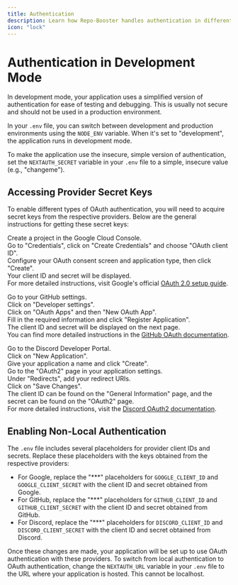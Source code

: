 ```yaml
---
title: Authentication
description: Learn how Repo-Booster handles authentication in different development modes and with various providers.
icon: "lock"
---
```


# Authentication in Development Mode

In development mode, your application uses a simplified version of authentication for ease of testing and debugging. This is usually not secure and should not be used in a production environment.

In your `.env` file, you can switch between development and production environments using the `NODE_ENV` variable. When it's set to "development", the application runs in development mode.

To make the application use the insecure, simple version of authentication, set the `NEXTAUTH_SECRET` variable in your `.env` file to a simple, insecure value (e.g., "changeme").

## Accessing Provider Secret Keys

To enable different types of OAuth authentication, you will need to acquire secret keys from the respective providers. Below are the general instructions for getting these secret keys:

<Tabs>
  <Tab title="Google">

Create a project in the Google Cloud Console.  
Go to "Credentials", click on "Create Credentials" and choose "OAuth client ID".  
Configure your OAuth consent screen and application type, then click "Create".  
Your client ID and secret will be displayed.  
For more detailed instructions, visit Google's official [OAuth 2.0 setup guide](https://developers.google.com/identity/protocols/oauth2).

  </Tab>

  <Tab title="GitHub">

Go to your GitHub settings.  
Click on "Developer settings".  
Click on "OAuth Apps" and then "New OAuth App".  
Fill in the required information and click "Register Application".  
The client ID and secret will be displayed on the next page.  
You can find more detailed instructions in the [GitHub OAuth documentation](https://docs.github.com/en/developers/apps/building-oauth-apps).

  </Tab>

  <Tab title="Discord">

Go to the Discord Developer Portal.  
Click on "New Application".  
Give your application a name and click "Create".  
Go to the "OAuth2" page in your application settings.  
Under "Redirects", add your redirect URIs.  
Click on "Save Changes".  
The client ID can be found on the "General Information" page, and the secret can be found on the "OAuth2" page.  
For more detailed instructions, visit the [Discord OAuth2 documentation](https://discord.com/developers/docs/topics/oauth2).

  </Tab>
</Tabs>

## Enabling Non-Local Authentication

The `.env` file includes several placeholders for provider client IDs and secrets. Replace these placeholders with the keys obtained from the respective providers:

- For Google, replace the "\*\*\*" placeholders for `GOOGLE_CLIENT_ID` and `GOOGLE_CLIENT_SECRET` with the client ID and secret obtained from Google.
- For GitHub, replace the "\*\*\*" placeholders for `GITHUB_CLIENT_ID` and `GITHUB_CLIENT_SECRET` with the client ID and secret obtained from GitHub.
- For Discord, replace the "\*\*\*" placeholders for `DISCORD_CLIENT_ID` and `DISCORD_CLIENT_SECRET` with the client ID and secret obtained from Discord.

Once these changes are made, your application will be set up to use OAuth authentication with these providers. To switch from local authentication to OAuth authentication, change the `NEXTAUTH_URL` variable in your `.env` file to the URL where your application is hosted. This cannot be localhost.
